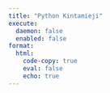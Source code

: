 ```yaml
---
title: "Python Kintamieji"
execute:
  daemon: false
  enabled: false
format:
  html:
    code-copy: true
    eval: false
    echo: true
---
```

